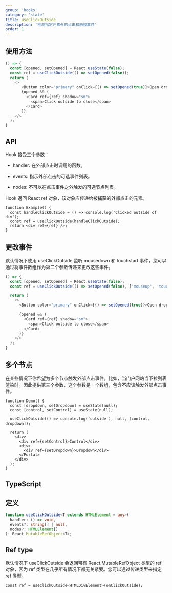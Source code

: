 ```yaml
---
group: 'hooks'
category: 'state'
title: useClickOutside
description: '检测指定元素外的点击和触摸事件'
order: 1
---
```


## 使用方法

```js live=true
() => {
  const [opened, setOpened] = React.useState(false);
  const ref = useClickOutside(() => setOpened(false));
  return (
    <>
       <Button color="primary" onClick={() => setOpened(true)}>Open dropdown</Button>
       {opened && (
         <Card ref={ref} shadow="sm">
           <span>Click outside to close</span>
         </Card>
       )}
    </>
  );
}
```

## API

Hook 接受三个参数：

- handler: 在外部点击时调用的函数。

- events: 指示外部点击的可选事件列表。

- nodes: 不可以在点击事件之外触发的可选节点列表。

Hook 返回 React ref 对象，该对象应传递给被捕获的外部点击的元素。

```tsx
function Example() {
  const handleClickOutside = () => console.log('Clicked outside of div');
  const ref = useClickOutside(handleClickOutside);
  return <div ref={ref} />;
}
```

## 更改事件

默认情况下使用 useClickOutside 监听 mousedown 和 touchstart 事件，您可以通过将事件数组作为第二个参数传递来更改这些事件。

```js live=true
() => {
  const [opened, setOpened] = React.useState(false);
  const ref = useClickOutside(() => setOpened(false), ['mouseup', 'touchend']);

  return (
    <>
      <Button color="primary" onClick={() => setOpened(true)}>Open dropdown</Button>

      {opened && (
        <Card ref={ref} shadow="sm">
          <span>Click outside to close</span>
        </Card>
      )}
    </>
  );
}
```

## 多个节点

在某些情况下你希望为多个节点触发外部点击事件，比如，当门户网站当下拉列表渲染时。因此提供第三个参数，这个参数是一个数组，包含不应该触发外部点击事件。

```tsx
function Demo() {
  const [dropdown, setDropdown] = useState(null);
  const [control, setControl] = useState(null);

  useClickOutside(() => console.log('outside'), null, [control, dropdown]);

  return (
    <div>
      <div ref={setControl}>Control</div>
      <div>
        <div ref={setDropdown}>Dropdown</div>
      </Portal>
    </div>
  );
}
```

## TypeScript

## 定义

```ts
function useClickOutside<T extends HTMLElement = any>(
  handler: () => void,
  events?: string[] | null,
  nodes?: HTMLElement[]
): React.MutableRefObject<T>;
```

## Ref type

默认情况下 useClickOutside 会返回带有 React.MutableRefObject<any> 类型的 ref 对象，因为 ref 类型在几乎所有情况下都无关紧要。您可以通过传递类型来指定 ref 类型。

```tsx
const ref = useClickOutside<HTMLDivElement>(onClickOutside);
```
